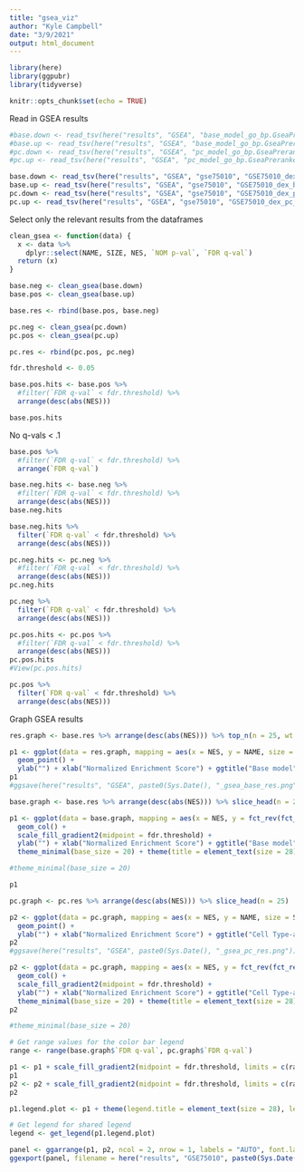 ```yaml
---
title: "gsea_viz"
author: "Kyle Campbell"
date: "3/9/2021"
output: html_document
---
```


```r
library(here)
library(ggpubr)
library(tidyverse)

knitr::opts_chunk$set(echo = TRUE)
```

Read in GSEA results
```r
#base.down <- read_tsv(here("results", "GSEA", "base_model_go_bp.GseaPreranked.1615236822173", "gsea_report_for_na_neg_1615236822173.tsv"))
#base.up <- read_tsv(here("results", "GSEA", "base_model_go_bp.GseaPreranked.1615236822173", "gsea_report_for_na_pos_1615236822173.tsv"))
#pc.down <- read_tsv(here("results", "GSEA", "pc_model_go_bp.GseaPreranked.1615234194720", "gsea_report_for_na_neg_1615234194720.tsv"))
#pc.up <- read_tsv(here("results", "GSEA", "pc_model_go_bp.GseaPreranked.1615234194720", "gsea_report_for_na_pos_1615234194720.tsv"))

base.down <- read_tsv(here("results", "GSEA", "gse75010", "GSE75010_dex_base_placenta_rna_commbio_resubmit.GseaPreranked.1652890724582", "gsea_report_for_na_neg_1652890724582.tsv"))
base.up <- read_tsv(here("results", "GSEA", "gse75010", "GSE75010_dex_base_placenta_rna_commbio_resubmit.GseaPreranked.1652890724582", "gsea_report_for_na_pos_1652890724582.tsv"))
pc.down <- read_tsv(here("results", "GSEA", "gse75010", "GSE75010_dex_pc_placenta_rna_commbio_resubmit.GseaPreranked.1652890874873", "gsea_report_for_na_neg_1652890874873.tsv"))
pc.up <- read_tsv(here("results", "GSEA", "gse75010", "GSE75010_dex_pc_placenta_rna_commbio_resubmit.GseaPreranked.1652890874873", "gsea_report_for_na_pos_1652890874873.tsv"))
```

Select only the relevant results from the dataframes
```r
clean_gsea <- function(data) {
  x <- data %>%
    dplyr::select(NAME, SIZE, NES, `NOM p-val`, `FDR q-val`)
  return (x)
}

base.neg <- clean_gsea(base.down)
base.pos <- clean_gsea(base.up)

base.res <- rbind(base.pos, base.neg)

pc.neg <- clean_gsea(pc.down)
pc.pos <- clean_gsea(pc.up)

pc.res <- rbind(pc.pos, pc.neg)
```

```r
fdr.threshold <- 0.05
```

```r
base.pos.hits <- base.pos %>%
  #filter(`FDR q-val` < fdr.threshold) %>%
  arrange(desc(abs(NES)))

base.pos.hits
```

No q-vals < .1
```r
base.pos %>%
  #filter(`FDR q-val` < fdr.threshold) %>%
  arrange(`FDR q-val`)
```


```r
base.neg.hits <- base.neg %>%
  #filter(`FDR q-val` < fdr.threshold) %>%
  arrange(desc(abs(NES)))
base.neg.hits
```

```r
base.neg.hits %>%
  filter(`FDR q-val` < fdr.threshold) %>%
  arrange(desc(abs(NES)))
```


```r
pc.neg.hits <- pc.neg %>%
  #filter(`FDR q-val` < fdr.threshold) %>%
  arrange(desc(abs(NES)))
pc.neg.hits
```

```r
pc.neg %>%
  filter(`FDR q-val` < fdr.threshold) %>%
  arrange(desc(abs(NES)))
```


```r
pc.pos.hits <- pc.pos %>%
  #filter(`FDR q-val` < fdr.threshold) %>%
  arrange(desc(abs(NES)))
pc.pos.hits
#View(pc.pos.hits)
```

```r
pc.pos %>%
  filter(`FDR q-val` < fdr.threshold) %>%
  arrange(desc(abs(NES)))
```


Graph GSEA results
```r
res.graph <- base.res %>% arrange(desc(abs(NES))) %>% top_n(n = 25, wt = abs(NES))

p1 <- ggplot(data = res.graph, mapping = aes(x = NES, y = NAME, size = SIZE, color = `FDR q-val`)) +
  geom_point() +
  ylab("") + xlab("Normalized Enrichment Score") + ggtitle("Base model") + geom_vline(xintercept = 0)
p1
#ggsave(here("results", "GSEA", paste0(Sys.Date(), "_gsea_base_res.png")))
```

```r
base.graph <- base.res %>% arrange(desc(abs(NES))) %>% slice_head(n = 25)

p1 <- ggplot(data = base.graph, mapping = aes(x = NES, y = fct_rev(fct_reorder(NAME, NES)), fill = `FDR q-val`)) +
  geom_col() +
  scale_fill_gradient2(midpoint = fdr.threshold) +
  ylab("") + xlab("Normalized Enrichment Score") + ggtitle("Base model") +
  theme_minimal(base_size = 20) + theme(title = element_text(size = 28), legend.position = "bottom", legend.text = element_text(angle = 45), axis.text.y = element_text(color = "black")) + labs(fill = "False discovery rate-adjusted q-value  ")

#theme_minimal(base_size = 20)

p1
```


```r
pc.graph <- pc.res %>% arrange(desc(abs(NES))) %>% slice_head(n = 25)

p2 <- ggplot(data = pc.graph, mapping = aes(x = NES, y = NAME, size = SIZE, color = `FDR q-val`)) +
  geom_point() +
  ylab("") + xlab("Normalized Enrichment Score") + ggtitle("Cell Type-adjusted") + geom_vline(xintercept = 0)
p2
#ggsave(here("results", "GSEA", paste0(Sys.Date(), "_gsea_pc_res.png")))
```

```r
p2 <- ggplot(data = pc.graph, mapping = aes(x = NES, y = fct_rev(fct_reorder(NAME, NES)), fill = `FDR q-val`)) +
  geom_col() +
  scale_fill_gradient2(midpoint = fdr.threshold) +
  ylab("") + xlab("Normalized Enrichment Score") + ggtitle("Cell Type-adjusted") +
  theme_minimal(base_size = 20) + theme(title = element_text(size = 28), legend.position = "bottom", legend.text = element_text(angle = 45), axis.text.y = element_text(color = "black"))
p2

#theme_minimal(base_size = 20)
```

```r
# Get range values for the color bar legend
range <- range(base.graph$`FDR q-val`, pc.graph$`FDR q-val`)
```

```r
p1 <- p1 + scale_fill_gradient2(midpoint = fdr.threshold, limits = c(range[1], range[2]))
p1
p2 <- p2 + scale_fill_gradient2(midpoint = fdr.threshold, limits = c(range[1], range[2]))
p2
```

```r
p1.legend.plot <- p1 + theme(legend.title = element_text(size = 28), legend.text = element_text(size = 24)) + guides( fill = guide_colorbar(barwidth = 24, barheight = 3))

# Get legend for shared legend
legend <- get_legend(p1.legend.plot)
```

```r
panel <- ggarrange(p1, p2, ncol = 2, nrow = 1, labels = "AUTO", font.label = list(size = 24, face = "bold", color = "black"), common.legend = TRUE, legend = "bottom", legend.grob = legend)
ggexport(panel, filename = here("results", "GSE75010", paste0(Sys.Date(), "_limma_gsea.png")), width = 1980, height = 1080)
```   